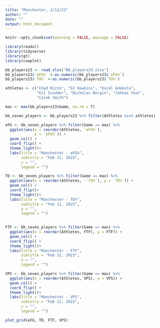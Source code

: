 ```yaml
---
title: "Manchester, 2/11/23"
author: ""
date: ""
output: html_document
---
```


```r
knitr::opts_chunk$set(warning = FALSE, message = FALSE) 

library(readxl)
library(tidyverse)
library(gt)
library(cowplot)
```

```r
bb_players23 <- read_xlsx("BB_players23.xlsx")
bb_players23$`eFG%` <-as.numeric(bb_players23$`eFG%`)
bb_players23$`TO%` <-as.numeric(bb_players23$`TO%`)

athletes <- c("Chad Rizzo", "DJ Hawkins", "Excel Adekola",
              "Kit Scudder", "Nicholas Bergin", "Jahkai Veal", 
              "Caleb Smith")

max <- max(bb_players23$Game, na.rm = T)

bb_seven_players <- bb_players23 %>% filter(Athletes %in% athletes)

```

```r
eFG <- bb_seven_players %>% filter(Game == max) %>% 
  ggplot(aes(x = reorder(Athletes, `eFG%`), 
             y = `eFG%`)) + 
  geom_col() + 
  coord_flip() +
  theme_light()+
  labs(title = "Manchester - eFG%",
       subtitle = "Feb 11, 2023",
       x = "",
       legend = "")

TO <- bb_seven_players %>% filter(Game == max) %>%
  ggplot(aes(x = reorder(Athletes, -`TO%`), y = `TO%`)) +
  geom_col() + 
  coord_flip()+
  theme_light()+
  labs(title = "Manchester - TO%",
       subtitle = "Feb 11, 2023",
       x = "",
       legend = "")
  

FTF <- bb_seven_players %>% filter(Game == max) %>% 
  ggplot(aes(x = reorder(Athletes, FTF), y = FTF)) + 
  geom_col() + 
  coord_flip() +
  theme_light()+
  labs(title = "Manchester - FTF",
       subtitle = "Feb 11, 2023",
       x = "",
       legend = "")

VPS <- bb_seven_players %>% filter(Game == max) %>% 
  ggplot(aes(x = reorder(Athletes, VPS), y = VPS)) + 
  geom_col() + 
  coord_flip() +
  theme_light()+
  labs(title = "Manchester - VPS",
       subtitle = "Feb 11, 2023",
       x = "",
       legend = "")

plot_grid(eFG, TO, FTF, VPS)
```

